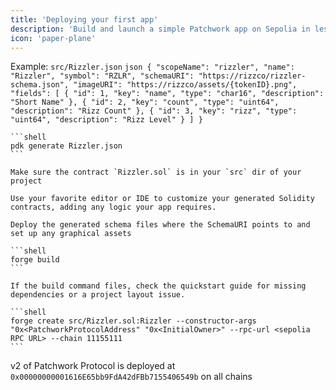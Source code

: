 ```yaml
---
title: 'Deploying your first app'
description: 'Build and launch a simple Patchwork app on Sepolia in less than 5 minutes.'
icon: 'paper-plane'
---
```


<Steps>
<Step title="Build a Contract Configuration JSON File">

Example: `src/Rizzler.json`
    ```json
    {
      "scopeName": "rizzler",
      "name": "Rizzler",
      "symbol": "RZLR",
      "schemaURI": "https://rizzco/rizzler-schema.json",
      "imageURI": "https://rizzco/assets/{tokenID}.png",
      "fields": [
        {
            "id": 1,
            "key": "name",
            "type": "char16",
            "description": "Short Name"
        },
        {
            "id": 2,
            "key": "count",
            "type": "uint64",
            "description": "Rizz Count"
        },
        {
            "id": 3,
            "key": "rizz",
            "type": "uint64",
            "description": "Rizz Level"
        }
      ]
    }
    ```
</Step>
<Step title="Run the PDK Code Generator">

    ```shell
    pdk generate Rizzler.json
    ```

    Make sure the contract `Rizzler.sol` is in your `src` dir of your project
</Step>
<Step title="Customize">

    Use your favorite editor or IDE to customize your generated Solidity contracts, adding any logic your app requires.

</Step>
<Step title="Deploy server-side resources">

    Deploy the generated schema files where the SchemaURI points to and set up any graphical assets

</Step>
<Step title="Build">

    ```shell
    forge build
    ```

    If the build command files, check the quickstart guide for missing dependencies or a project layout issue.

</Step>
<Step title="Deploy">

    ```shell
    forge create src/Rizzler.sol:Rizzler --constructor-args "0x<PatchworkProtocolAddress" "0x<InitialOwner>" --rpc-url <sepolia RPC URL> --chain 11155111
    ```
<Tip>v2 of Patchwork Protocol is deployed at `0x00000000001616E65bb9FdA42dFBb7155406549b` on all chains</Tip>
</Step>
</Steps>
